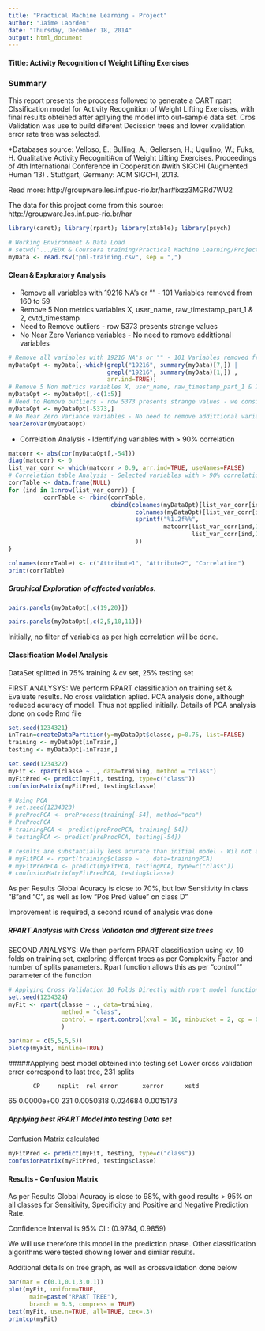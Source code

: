 ```yaml
---
title: "Practical Machine Learning - Project"
author: "Jaime Laorden"
date: "Thursday, December 18, 2014"
output: html_document
---
```


<!-- # Databases source:: Velloso, E.; Bulling, A.; Gellersen, H.; Ugulino, W.; Fuks, H. Qualitative Activity Recogniti#on of Weight Lifting Exercises. Proceedings of 4th International Conference in Cooperation #with SIGCHI (Augmented Human '13) . Stuttgart, Germany: ACM SIGCHI, 2013. Read more: http://groupware.les.inf.puc-rio.br/har#ixzz3MGRd7WU2 -->

#### Tittle: Activity Recognition of Weight Lifting Exercises

### Summary
This report presents the proccess followed to generate a CART rpart Clssification model for Activity Recognition of Weight Lifting Exercises, with final results obteined after apllying the model into out-sample data set. Cros Validation was use to build diferent Decission trees and lower xvalidation error rate tree was selected.

*Databases source:
Velloso, E.; Bulling, A.; Gellersen, H.; Ugulino, W.; Fuks, H. Qualitative Activity Recogniti#on of Weight Lifting Exercises. Proceedings of 4th International Conference in Cooperation #with SIGCHI (Augmented Human '13) . Stuttgart, Germany: ACM SIGCHI, 2013. 

Read more: http://groupware.les.inf.puc-rio.br/har#ixzz3MGRd7WU2

The data for this project come from this source: http://groupware.les.inf.puc-rio.br/har

```r

library(caret); library(rpart); library(xtable); library(psych)

# Working Environment & Data Load
# setwd(".../EDX & Coursera training/Practical Machine Learning/Project")
myData <- read.csv("pml-training.csv", sep = ",")

```

#### Clean & Exploratory Analysis
* Remove all variables with 19216 NA's or "" - 101 Variables removed from 160 to 59
* Remove 5 Non metrics variables X, user_name, raw_timestamp_part_1 & 2, cvtd_timestamp
* Need to Remove outliers - row 5373 presents strange values
* No Near Zero Variance variables - No need to remove addittional variables

```r
# Remove all variables with 19216 NA's or "" - 101 Variables removed from 160 to 59
myDataOpt <- myData[,-which(grepl("19216", summary(myData)[7,]) | 
                            grepl("19216", summary(myData)[1,]) ,
                            arr.ind=TRUE)]
# Remove 5 Non metrics variables X, user_name, raw_timestamp_part_1 & 2, cvtd_timestamp
myDataOpt <- myDataOpt[,-c(1:5)]
# Need to Remove outliers - row 5373 presents strange values - we consider an error and remove
myDataOpt <- myDataOpt[-5373,]
# No Near Zero Variance variables - No need to remove addittional variables
nearZeroVar(myDataOpt)
```

* Correlation Analysis - Identifying variables with > 90% correlation

```r

matcorr <- abs(cor(myDataOpt[,-54]))
diag(matcorr) <- 0
list_var_corr <- which(matcorr > 0.9, arr.ind=TRUE, useNames=FALSE)
# Correlation table Analysis - Selected variables with > 90% correlation
corrTable <- data.frame(NULL)
for (ind in 1:nrow(list_var_corr)) { 
          corrTable <- rbind(corrTable, 
                             cbind(colnames(myDataOpt)[list_var_corr[ind,1]], 
                                    colnames(myDataOpt)[list_var_corr[ind,2]], 
                                    sprintf("%1.2f%%",
                                            matcorr[list_var_corr[ind,1], 
                                                    list_var_corr[ind,2]]*100 )
                                    ))
}

colnames(corrTable) <- c("Attribute1", "Attribute2", "Correlation")
print(corrTable)
```

##### Graphical Exploration of affected variables.

```r
pairs.panels(myDataOpt[,c(19,20)])

pairs.panels(myDataOpt[,c(2,5,10,11)])

```

Initially, no filter of variables as per high correlation will be done.

#### Classification Model Analysis
DataSet splitted in 75% training & cv set, 25% testing set  

FIRST ANALYSYS:
We perform RPART classification on training set & Evaluate results.
No cross validation aplied.
PCA analysis done, although reduced acuracy of model. Thus not applied initially.   Details of PCA analysis done on code Rmd file

```r

set.seed(1234321)
inTrain=createDataPartition(y=myDataOpt$classe, p=0.75, list=FALSE)
training <- myDataOpt[inTrain,]
testing <- myDataOpt[-inTrain,]

set.seed(1234322)
myFit <- rpart(classe ~ ., data=training, method = "class")
myFitPred <- predict(myFit, testing, type=c("class"))
confusionMatrix(myFitPred, testing$classe)

```

```r

# Using PCA
# set.seed(1234323)
# preProcPCA <- preProcess(training[-54], method="pca")
# PreProcPCA
# trainingPCA <- predict(preProcPCA, training[-54])
# testingPCA <- predict(preProcPCA, testing[-54])

# results are substantially less acurate than initial model - Wil not apply PCA
# myFitPCA <- rpart(training$classe ~ ., data=trainingPCA)
# myFitPredPCA <- predict(myFitPCA, testingPCA, type=c("class"))
# confusionMatrix(myFitPredPCA, testing$classe)

```
  
As per Results Global Acuracy is close to 70%, but low Sensitivity in class "B"and "C", as well as low "Pos Pred Value" on class D" 

Improvement is required, a second round of analysis was done

##### RPART Analysis with Cross Validaton and different size trees
SECOND ANALYSYS:
We then perform RPART classification using xv, 10 folds on training set, exploring different trees as per Complexity Factor and number of splits parameters.
Rpart function allows this as per "control"" parameter of the function

```r

# Applying Cross Validation 10 Folds Directly with rpart model function
set.seed(1234324)
myFit <- rpart(classe ~ ., data=training, 
               method = "class", 
               control = rpart.control(xval = 10, minbucket = 2, cp = 0) 
               )

par(mar = c(5,5,5,5))
plotcp(myFit, minline=TRUE)

```

#####Applying best model obteined into testing set
Lower cross validation error correspond to last tree, 231 splits

           CP     nsplit  rel error       xerror      xstd
65 0.0000e+00     231     0.0050318       0.024684    0.0015173

##### Applying best RPART Model into testing Data set
Confusion Matrix calculated

```r
myFitPred <- predict(myFit, testing, type=c("class"))
confusionMatrix(myFitPred, testing$classe)
```

#### Results - Confusion Matrix
As per Results Global Acuracy is close to 98%, with good results > 95% on all classes for Sensitivity, Specificity and Positive and Negative Prediction Rate.

Confidence Interval is 95% CI : (0.9784, 0.9859)

We will use therefore this model in the prediction phase.
Other classification algorithms were tested showing lower and similar results.

Additional details on tree graph, as well as crossvalidation done below

```r
par(mar = c(0.1,0.1,3,0.1))
plot(myFit, uniform=TRUE, 
      main=paste("RPART TREE"),     
      branch = 0.3, compress = TRUE)
text(myFit, use.n=TRUE, all=TRUE, cex=.3)
printcp(myFit)
```






